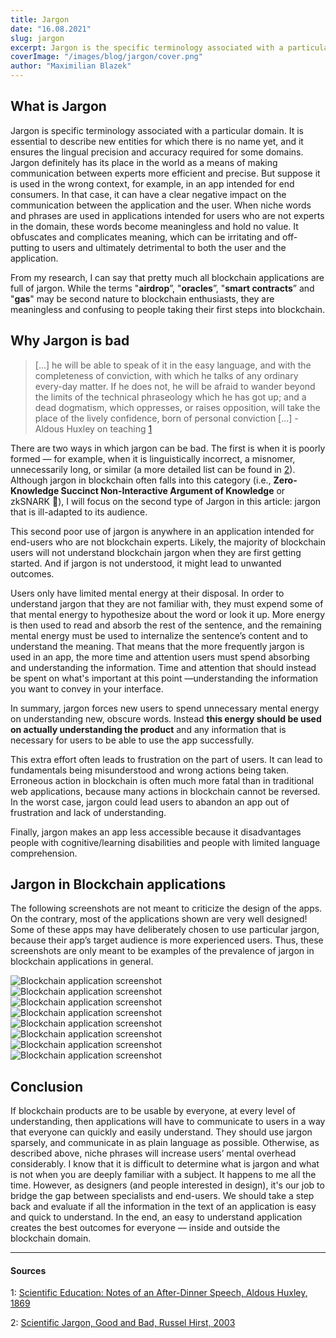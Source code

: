 ```yaml
---
title: Jargon
date: "16.08.2021"
slug: jargon
excerpt: Jargon is the specific terminology associated with a particular field or area of activity. It is that jargon can have a negative impact on communication between professionals and laypeople. When niche words and phrases are used in applications that are intended for first time users, these unfamiliar words become meaningless jargon that provides no value. It clouds and complicates meaning, which is irritating and alienating to users, with potentially harmful consequences to all parties.
coverImage: "/images/blog/jargon/cover.png"
author: "Maximilian Blazek"
---
```


## What is Jargon

Jargon is specific terminology associated with a particular domain. It is essential to describe new entities for which there is no name yet, and it ensures the lingual precision and accuracy required for some domains. Jargon definitely has its place in the world as a means of making communication between experts more efficient and precise. But suppose it is used in the wrong context, for example, in an app intended for end consumers. In that case, it can have a clear negative impact on the communication between the application and the user. When niche words and phrases are used in applications intended for users who are not experts in the domain, these words become meaningless and hold no value. It obfuscates and complicates meaning, which can be irritating and off-putting to users and ultimately detrimental to both the user and the application.

From my research, I can say that pretty much all blockchain applications are full of jargon. While the terms "**airdrop**”, "**oracles**”, "**smart contracts**” and "**gas**" may be second nature to blockchain enthusiasts, they are meaningless and confusing to people taking their first steps into blockchain.

## Why Jargon is bad

> [...] he will be able to speak of it in the easy language, and with the completeness of conviction, with which he talks of any ordinary every-day matter. If he does not, he will be afraid to wander beyond the limits of the technical phraseology which he has got up; and a dead dogmatism, which oppresses, or raises opposition, will take the place of the lively confidence, born of personal conviction [...] - Aldous Huxley on teaching [1](#1)

There are two ways in which jargon can be bad. The first is when it is poorly formed — for example, when it is linguistically incorrect, a misnomer, unnecessarily long, or similar (a more detailed list can be found in [2](#2)). Although jargon in blockchain often falls into this category (i.e., **Zero-Knowledge Succinct Non-Interactive Argument of Knowledge** or zkSNARK 👀), I will focus on the second type of Jargon in this article: jargon that is ill-adapted to its audience.

This second poor use of jargon is anywhere in an application intended for end-users who are not blockchain experts. Likely, the majority of blockchain users will not understand blockchain jargon when they are first getting started. And if jargon is not understood, it might lead to unwanted outcomes.

Users only have limited mental energy at their disposal. In order to understand jargon that they are not familiar with, they must expend some of that mental energy to hypothesize about the word or look it up. More energy is then used to read and absorb the rest of the sentence, and the remaining mental energy must be used to internalize the sentence’s content and to understand the meaning. That means that the more frequently jargon is used in an app, the more time and attention users must spend absorbing and understanding the information. Time and attention that should instead be spent on what's important at this point —understanding the information you want to convey in your interface.

In summary, jargon forces new users to spend unnecessary mental energy on understanding new, obscure words. Instead **this energy should be used on actually understanding the product** and any information that is necessary for users to be able to use the app successfully.

This extra effort often leads to frustration on the part of users. It can lead to fundamentals being misunderstood and wrong actions being taken. Erroneous action in blockchain is often much more fatal than in traditional web applications, because many actions in blockchain cannot be reversed. In the worst case, jargon could lead users to abandon an app out of frustration and lack of understanding.

Finally, jargon makes an app less accessible because it disadvantages people with cognitive/learning disabilities and people with limited language comprehension.

## Jargon in Blockchain applications

The following screenshots are not meant to criticize the design of the apps. On the contrary, most of the applications shown are very well designed! Some of these apps may have deliberately chosen to use particular jargon, because their app’s target audience is more experienced users. Thus, these screenshots are only meant to be examples of the prevalence of jargon in blockchain applications in general.

<div className="grid grid-cols-3 gap-4 -mx-28 my-8">
  <div className="col-span-3">
    <img className="w-full h-auto rounded-lg" src="/images/blog/jargon/img1.jpg" alt="Blockchain application screenshot" />
  </div>

  <div className="col-span-1">
    <img className="w-full h-auto rounded-lg" src="/images/blog/jargon/img2.jpg" alt="Blockchain application screenshot" />
  </div>

  <div className="col-span-1">
    <img className="w-full h-auto rounded-lg" src="/images/blog/jargon/img3.jpg" alt="Blockchain application screenshot" />
  </div>

  <div className="col-span-1">
    <img className="w-full h-auto rounded-lg" src="/images/blog/jargon/img4.jpg" alt="Blockchain application screenshot" />
  </div>

  <div className="col-span-3">
    <img className="w-full h-auto rounded-lg" src="/images/blog/jargon/img5.jpg" alt="Blockchain application screenshot" />
  </div>

  <div className="col-span-3">
    <img className="w-full h-auto rounded-lg" src="/images/blog/jargon/img6.jpg" alt="Blockchain application screenshot" />
  </div>

  <div className="col-span-1">
    <img className="w-full h-auto rounded-lg" src="/images/blog/jargon/img7.jpg" alt="Blockchain application screenshot" />
  </div>

  <div className="col-span-1">
    <img className="w-full h-auto rounded-lg" src="/images/blog/jargon/img8.png" alt="Blockchain application screenshot" />
  </div>
</div>

## Conclusion

If blockchain products are to be usable by everyone, at every level of understanding, then applications will have to communicate to users in a way that everyone can quickly and easily understand. They should use jargon sparsely, and communicate in as plain language as possible. Otherwise, as described above, niche phrases will increase users’ mental overhead considerably. I know that it is difficult to determine what is jargon and what is not when you are deeply familiar with a subject. It happens to me all the time. However, as designers (and people interested in design), it's our job to bridge the gap between specialists and end-users. We should take a step back and evaluate if all the information in the text of an application is easy and quick to understand. In the end, an easy to understand application creates the best outcomes for everyone — inside and outside the blockchain domain.

---

#### Sources

1: <a name="1" href="https://mathcs.clarku.edu/huxley/CE3/SciEd.html">Scientific Education: Notes of an After-Dinner Speech, Aldous Huxley, 1869</a>

2: <a name="2" href="https://journals.sagepub.com/doi/10.2190/J8JJ-4YD0-4R00-G5N0">Scientific Jargon, Good and Bad, Russel Hirst, 2003</a>
